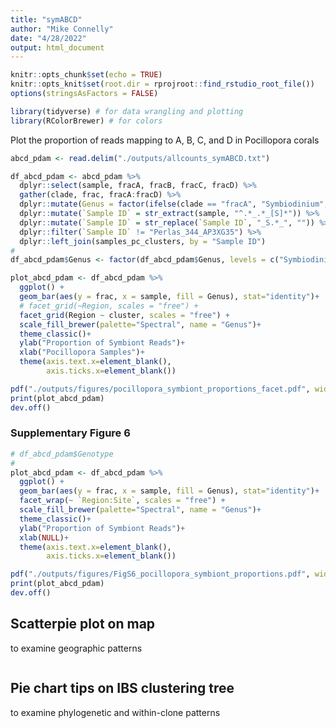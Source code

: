 ```yaml
---
title: "symABCD"
author: "Mike Connelly"
date: "4/28/2022"
output: html_document
---
```


```r
knitr::opts_chunk$set(echo = TRUE)
knitr::opts_knit$set(root.dir = rprojroot::find_rstudio_root_file())
options(stringsAsFactors = FALSE)
```

```r
library(tidyverse) # for data wrangling and plotting
library(RColorBrewer) # for colors
```

Plot the proportion of reads mapping to A, B, C, and D in Pocillopora corals

```r
abcd_pdam <- read.delim("./outputs/allcounts_symABCD.txt")

df_abcd_pdam <- abcd_pdam %>% 
  dplyr::select(sample, fracA, fracB, fracC, fracD) %>% 
  gather(clade, frac, fracA:fracD) %>%
  dplyr::mutate(Genus = factor(ifelse(clade == "fracA", "Symbiodinium", ifelse(clade == "fracB", "Breviolum", ifelse(clade == "fracC", "Cladocopium", "Durusdinium"))))) %>%
  dplyr::mutate(`Sample ID` = str_extract(sample, "^.*_.*_[S]*")) %>% 
  dplyr::mutate(`Sample ID` = str_replace(`Sample ID`, "_S.*_", "")) %>% 
  dplyr::filter(`Sample ID` != "Perlas_344_AP3XG35") %>% 
  dplyr::left_join(samples_pc_clusters, by = "Sample ID")
# 
df_abcd_pdam$Genus <- factor(df_abcd_pdam$Genus, levels = c("Symbiodinium", "Breviolum", "Cladocopium", "Durusdinium", ordered = T))

plot_abcd_pdam <- df_abcd_pdam %>% 
  ggplot() + 
  geom_bar(aes(y = frac, x = sample, fill = Genus), stat="identity")+
  # facet_grid(~Region, scales = "free") +
  facet_grid(Region ~ cluster, scales = "free") +
  scale_fill_brewer(palette="Spectral", name = "Genus")+
  theme_classic()+
  ylab("Proportion of Symbiont Reads")+
  xlab("Pocillopora Samples")+
  theme(axis.text.x=element_blank(),
        axis.ticks.x=element_blank())
```
```r
pdf("./outputs/figures/pocillopora_symbiont_proportions_facet.pdf", width = 6.5, height = 6.5)
print(plot_abcd_pdam)
dev.off()
```
### Supplementary Figure 6
```r
# df_abcd_pdam$Genotype
# 
plot_abcd_pdam <- df_abcd_pdam %>% 
  ggplot() + 
  geom_bar(aes(y = frac, x = sample, fill = Genus), stat="identity")+
  facet_wrap(~ `Region:Site`, scales = "free") +
  scale_fill_brewer(palette="Spectral", name = "Genus")+
  theme_classic()+
  ylab("Proportion of Symbiont Reads")+
  xlab(NULL)+
  theme(axis.text.x=element_blank(),
        axis.ticks.x=element_blank())
```
```r
pdf("./outputs/figures/FigS6_pocillopora_symbiont_proportions.pdf", width = 6.5, height = 6.5)
print(plot_abcd_pdam)
dev.off()
```

## Scatterpie plot on map 
to examine geographic patterns
```r

```

## Pie chart tips on IBS clustering tree
to examine phylogenetic and within-clone patterns
```r

```

